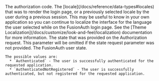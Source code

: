 
<APIBlock>
  <APIField name="code" type="String" required>The authorization code.</APIField>
  <APIField name="locale" type="String" optional>
    The [locale](/docs/reference/data-types#locales) that was to render the login page, or a previously selected locale by the user during a previous session. This may be useful to know in your own application so you can continue to localize the interface for the language the user selected while on the FusionAuth login page. See the [Theme Localization](/docs/customize/look-and-feel/localization) documentation for more information.
  </APIField>
  <APIField name="state" type="String" optional>
    The state that was provided on the Authorization request. This parameter will be omitted if the <InlineField>state</InlineField> request parameter was not provided.
  </APIField>
  <APIField name="userState" type="String" optional>
    The FusionAuth user state.

    The possible values are:
      * `Authenticated` - The user is successfully authenticated for the requested application.
      * `AuthenticatedNotRegistered` - The user is successfully authenticated, but not registered for the requested application.
  </APIField>
</APIBlock>
